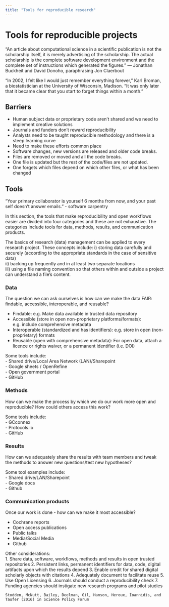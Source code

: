 ```yaml
---
title: "Tools for reproducible research"
---
```


# Tools for reproducible projects

“An article about computational science in a scientific publication is not the scholarship itself,
it is merely advertising of the scholarship. The actual scholarship is the complete software development environment and the complete set of instructions which generated the figures.”
— Jonathan Buckheit and David Donoho, paraphrasing Jon Claerbout 

“In 2002, I felt like I would just remember everything forever,” Karl Broman, a biostatistician at the University of Wisconsin, Madison. “It was only later that it became clear that you start to forget things within a month.”

## Barriers
- Human subject data or proprietary code aren't shared and we need to implement creative solutions 
- Journals and funders don't reward reproducibility
- Analysts need to be taught reproducible methodology and there is a steep learning curve
- Need to make these efforts common place
- Software changes, new versions are released and older code breaks.
- Files are removed or moved and all the code breaks.
- One file is updated but the rest of the code/files are not updated.
- One forgets which files depend on which other files, or what has been changed


## Tools

"Your primary collaborator is yourself 6 months from now, and your past self doesn't answer emails." - software carpentry

In this section, the tools that make reproducibility and open workflows easier are divided into four categories and these are not exhaustive. The categories include tools for data, methods, results, and communication products. 

The basics of research (data) management can be applied to every research project. These concepts include:
i) storing data carefully and securely (according to the appropriate standards in the case of sensitive data)  
ii) backing up frequently and in at least two separate locations     
iii) using a file naming convention so that others within and outside a project can understand a file’s content.   


### Data

The question we can ask ourselves is how can we make the data FAIR: findable, accessible, interoperable, and reusable?

- Findable: e.g. Make data available in trusted data repository  
- Accessible (store in open non-proprietary platforms/formats): e.g. include comprehensive metadata
- Interoperable (standardized and has identifiers): e.g. store in open (non-proprietary) formats
- Reusable (open with comprehensive metadata): For open data, attach a licence or rights waiver, or a permanent identifier (i.e. DOI)  


Some tools include:   
- Shared drive/Local Area Network (LAN)/Sharepoint    
- Google sheets / OpenRefine  
- Open government portal  
- GitHub  


### Methods

How can we make the process by which we do our work more open and reproducible? How could others access this work? 


Some tools include:   
- GCconnex   
- Protocols.io  
- GitHub  

### Results

How can we adequately share the results with team members and tweak the methods to answer new questions/test new hypotheses?

Some tool examples include:   
- Shared drive/LAN/Sharepoint   
- Google docs  
- Github  

### Communication products

Once our work is done - how can we make it most accessible?  
 
- Cochrane reports  
- Open access publications  
- Public talks  
- Media/Social Media  
- Github  


Other considerations:   
1. Share data, software, workflows, methods and results in open trusted repositories
2. Persistent links, permanent identifiers for data, code, digital artifacts upon which the results depend
3. Enable credit for shared digital scholarly objects with citations
4. Adequately document to facilitate reuse
5. Use Open Licensing
6. Journals should conduct a reproducibility check
7. Funding agencies should instigate new research programs and pilot studies

`Stodden, McNutt, Bailey, Deelman, Gil, Hanson, Heroux, Ioannidis, and Taufer (2016) in Science Policy Forum`






